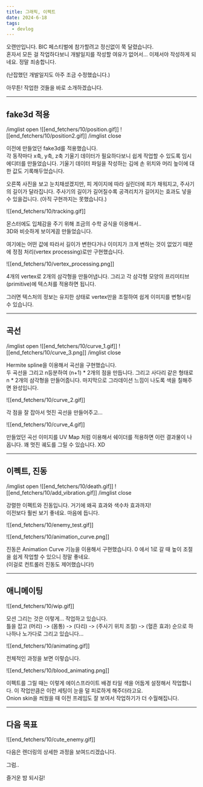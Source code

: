 ```yaml
---
title: 그래픽, 이펙트
date: 2024-6-18
tags:
  - devlog
---
```


오랜만입니다. BIC 페스티벌에 참가할려고 정신없이 쭉 달렸습니다.  
혼자서 모든 걸 작업하다보니 개발일지를 작성할 여유가 없어서... 이제서야 작성하게 되네요. 정말 죄송합니다.

(난잡했던 개발일지도 아주 조금 수정했습니다.)

아무튼! 작업한 것들을 바로 소개하겠습니다.


---


## fake3d 적용

/imglist open
![[end_fetchers/10/position.gif]]
![[end_fetchers/10/position2.gif]]
/imglist close

이전에 만들었던 fake3d를 적용했습니다.  
각 동작마다 x축, y축, z축 기울기 데이터가 필요하다보니 쉽게 작업할 수 있도록 임시 에디터를 만들었습니다. 
기울기 데이터 파일을 작성하는 김에 손 위치와 머리 높이에 대한 값도 기록해두었습니다.

오른쪽 사진을 보고 눈치채셨겠지만, 피 게이지에 따라 실린더에 피가 채워지고, 주사기의 길이가 달라집니다. 
주사기의 길이가 길어질수록 공격리치가 길어지는 효과도 넣을 수 있을겁니다. (아직 구현까지는 못했습니다.)  

![[end_fetchers/10/tracking.gif]]

몬스터에도 입체감을 주기 위해 조금의 수학 공식을 이용해서..  
3D와 비슷하게 보이게끔 만들었습니다.  

여기에는 어떤 값에 따라서 길이가 변한다거나 이미지가 크게 변하는 것이 없었기 때문에 정점 처리(vertex processing)로만 구현했습니다.  

![[end_fetchers/10/vertex_processing.png]]

4개의 vertex로 2개의 삼각형을 만들어냅니다. 그리고 각 삼각형 모양의 프리미티브(primitive)에 텍스처를 적용하면 됩니다.

그러면 텍스처의 정보는 유지한 상태로 vertex만을 조절하여 쉽게 이미지를 변형시킬 수 있습니다.


---


## 곡선

/imglist open
![[end_fetchers/10/curve_1.gif]]
![[end_fetchers/10/curve_3.png]]
/imglist close


Hermite spline을 이용해서 곡선을 구현했습니다.  
두 곡선을 그리고 n등분하여 (n+1) * 2개의 점을 만듭니다. 그리고 사다리 같은 형태로 n * 2개의 삼각형을 만들어줍니다. 
마지막으로 그라데이션 느낌이 나도록 색을 칠해주면 완성입니다.  

![[end_fetchers/10/curve_2.gif]]

각 점을 잘 잡아서 멋진 곡선을 만들어주고...

![[end_fetchers/10/curve_4.gif]]

만들었던 곡선 이미지를 UV Map 처럼 이용해서 쉐이더를 적용하면 이런 결과물이 나옵니다. 
꽤 멋진 궤도를 그릴 수 있습니다. XD


---


## 이펙트, 진동

/imglist open
![[end_fetchers/10/death.gif]]
![[end_fetchers/10/add_vibration.gif]]
/imglist close

강렬한 이펙트와 진동입니다. 거기에 왜곡 효과와 색수차 효과까지!  
이전보다 훨씬 보기 좋네요. 마음에 듭니다.

![[end_fetchers/10/enemy_test.gif]]

![[end_fetchers/10/animation_curve.png]]

진동은 Animation Curve 기능을 이용해서 구현했습니다. 0 에서 1로 갈 때 높이 조절을 쉽게 작업할 수 있으니 정말 좋네요.  
(이걸로 컨트롤러 진동도 제어했습니다!)


---


## 애니메이팅

![[end_fetchers/10/wip.gif]]

모션 그리는 것은 이렇게... 작업하고 있습니다.  
틀을 잡고 (머리) -> (몸통) -> (다리) -> (주사기 위치 조절) -> (혈흔 효과) 순으로 하나하나 노가다로 그리고 있습니다...

![[end_fetchers/10/animating.gif]]

전체적인 과정을 보면 이렇습니다.

![[end_fetchers/10/blood_animating.png]]

이펙트를 그릴 때는 이렇게 에이스프라이트 배경 타일 색을 어둡게 설정해서 작업합니다. 
이 작업만큼은 이런 세팅이 눈을 덜 피로하게 해주더라고요.  
Onion skin을 씌웠을 때 이전 프레임도 잘 보여서 작업하기가 더 수월해집니다.


---


## 다음 목표

![[end_fetchers/10/cute_enemy.gif]]

다음은 렌더링의 상세한 과정을 보여드리겠습니다.



그럼..

즐거운 밤 되시길!